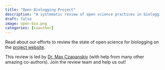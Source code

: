 ```yaml
---
title: "Open Biologging Project"
description: "A systematic review of open science practices in biologging."
draft: false 
image: open-bio.png
categories: [coauthor]
---
```


Read about our efforts to review the state of open science for biologging on the [project website](https://flukeandfeather.github.io/openbiologging/).

This review is led by [Dr. Max Czapanskiy](flukeandfeather.com) (with help from many other amazing co-authors). Join the review team and help us out!
